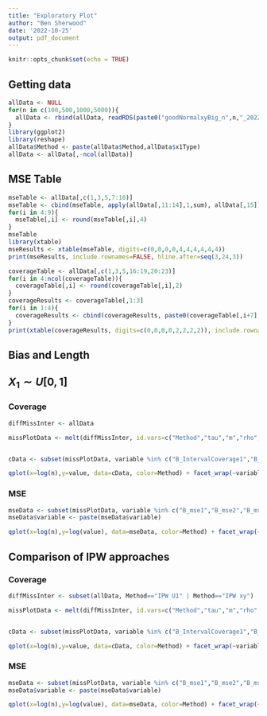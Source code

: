 ```yaml
---
title: "Exploratory Plot"
author: "Ben Sherwood"
date: '2022-10-25'
output: pdf_document
---
```


```r
knitr::opts_chunk$set(echo = TRUE)
```

## Getting data
```r
allData <- NULL
for(n in c(100,500,1000,5000)){
  allData <- rbind(allData, readRDS(paste0("goodNormalxyBig_n",n,"_2022.RDS"))$results)
}
library(ggplot2)
library(reshape)
allData$Method <- paste(allData$Method,allData$x1Type)
allData <- allData[,-ncol(allData)]
```
## MSE Table
```r
mseTable <- allData[,c(1,3,5,7:10)]
mseTable <- cbind(mseTable, apply(allData[,11:14],1,sum), allData[,15])
for(i in 4:9){
  mseTable[,i] <- round(mseTable[,i],4)
}
mseTable
library(xtable)
mseResults <- xtable(mseTable, digits=c(0,0,0,0,4,4,4,4,4,4))
print(mseResults, include.rownames=FALSE, hline.after=seq(3,24,3))
```
```r
coverageTable <- allData[,c(1,3,5,16:19,20:23)]
for(i in 4:ncol(coverageTable)){
  coverageTable[,i] <- round(coverageTable[,i],2)
}
coverageResults <- coverageTable[,1:3]
for(i in 1:4){
  coverageResults <- cbind(coverageResults, paste0(coverageTable[,i+7],"(",coverageTable[,i+3],")"))
}
print(xtable(coverageResults, digits=c(0,0,0,0,2,2,2,2)), include.rownames=FALSE, hline.after=seq(3,24,3))

```
## Bias and Length 
<!-- ## Original Results -->
<!-- ```{r} -->
<!-- diffMissInter <- rbind(readRDS("Nn100var4ycoef-1_2022.RDS")$results, -->
<!--                  readRDS("Nn500var4ycoef-1_2022.RDS")$results, -->
<!--                  readRDS("Nn1000var4ycoef-1_2022.RDS")$results) -->
<!-- missPlotData <- melt(diffMissInter, id.vars=c("Method","tau","m","rho","n","ycoef")) -->


<!-- cData <- subset(missPlotData, variable %in% c("B_IntervalCoverage1","B_IntervalCoverage2","B_IntervalCoverage3","B_IntervalCoverage4")) -->

<!-- qplot(x=log(n),y=value, data=cData, color=Method) + facet_wrap(~variable*m) -->
<!-- ``` -->



## $X_1 \sim U[0,1]$ 

### Coverage
```r
diffMissInter <- allData

missPlotData <- melt(diffMissInter, id.vars=c("Method","tau","m","rho","n","ycoef"))


cData <- subset(missPlotData, variable %in% c("B_IntervalCoverage1","B_IntervalCoverage2","B_IntervalCoverage3","B_IntervalCoverage4"))

qplot(x=log(n),y=value, data=cData, color=Method) + facet_wrap(~variable*m)
```


### MSE
```r
mseData <- subset(missPlotData, variable %in% c("B_mse1","B_mse2","B_mse3","B_mse4","gMSE"))
mseData$variable <- paste(mseData$variable)

qplot(x=log(n),y=log(value), data=mseData, color=Method) + facet_wrap(~variable*m)
```

## Comparison of IPW approaches


### Coverage
```r
diffMissInter <- subset(allData, Method=="IPW U1" | Method=="IPW xy")

missPlotData <- melt(diffMissInter, id.vars=c("Method","tau","m","rho","n","ycoef"))


cData <- subset(missPlotData, variable %in% c("B_IntervalCoverage1","B_IntervalCoverage2","B_IntervalCoverage3","B_IntervalCoverage4"))

qplot(x=log(n),y=value, data=cData, color=Method) + facet_wrap(~variable*m)
```


### MSE
```r
mseData <- subset(missPlotData, variable %in% c("B_mse1","B_mse2","B_mse3","B_mse4","gMSE"))
mseData$variable <- paste(mseData$variable)

qplot(x=log(n),y=log(value), data=mseData, color=Method) + facet_wrap(~variable*m)
```
